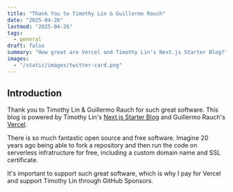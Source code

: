 ```yaml
---
title: "Thank You to Timothy Lin & Guillermo Rauch"
date: "2025-04-26"
lastmod: "2025-04-26"
tags:
  - general
draft: false
summary: "How great are Vercel and Timothy Lin's Next.js Starter Blog?"
images:
  - "/static/images/twitter-card.png"
---
```


## Introduction

Thank you to Timothy Lin & Guillermo Rauch for such great software. This blog is powered by Timothy Lin's [Next.js Starter Blog](https://github.com/timlrx/tailwind-nextjs-starter-blog) and Guillermo Rauch's [Vercel](https://www.vercel.com). 

There is so much fantastic open source and free software. Imagine 20 years ago being able to fork a repository and then run the code on serverless infratructure for free, including a custom domain name and SSL certificate.  

It's important to support such great software, which is why I pay for Vercel and support Timothy Lin through GitHub Sponsors. 
